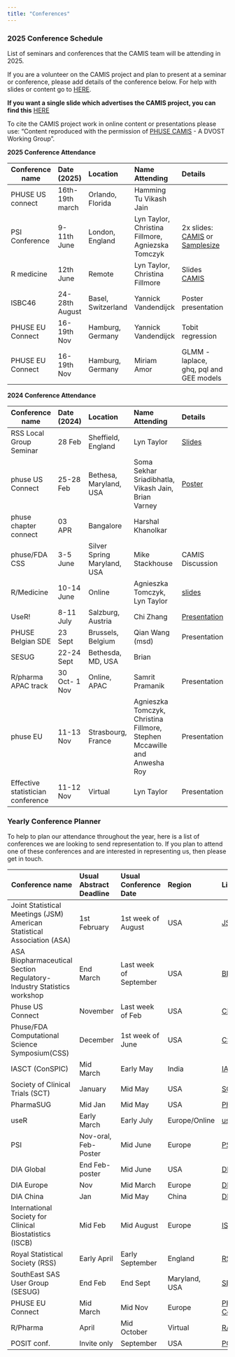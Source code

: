 ```yaml
---
title: "Conferences"
---
```


### 2025 Conference Schedule

List of seminars and conferences that the CAMIS team will be attending in 2025.

If you are a volunteer on the CAMIS project and plan to present at a seminar or conference, please add details of the conference below. For help with slides or content go to [HERE](https://github.com/PSIAIMS/CAMIS/tree/main/non_website_content/conferences).

**If you want a single slide which advertises the CAMIS project, you can find this** [HERE](https://github.com/PSIAIMS/CAMIS/tree/main/non_website_content/conferences/2024/PHUSE%20CSS%20CAMIS%20Single%20slide%202024.pptx)

To cite the CAMIS project work in online content or presentations please use: "Content reproduced with the permission of [PHUSE CAMIS](https://advance.phuse.global/pages/viewpage.action?pageId=327874) - A DVOST Working Group".

**2025 Conference Attendance**

| Conference name  | Date (2025)     | Location           | Name Attending                                    | Details                                                                                                                                                                              | Website                                                                                        |
|------------|:-----------|:-----------|:-----------|:-----------|:-----------|
| PHUSE US connect | 16th-19th march | Orlando, Florida   | Hamming Tu Vikash Jain                            |                                                                                                                                                                                      |                                                                                                |
| PSI Conference   | 9-11th June     | London, England    | Lyn Taylor, Christina Fillmore, Agniezska Tomczyk | 2x slides: [CAMIS](../non_website_content/conferences/2025/202506_PSI_Christina_Lyn.pptx) or [Samplesize](../non_website_content/conferences/2025/202506_PSI_Agnieszka_Tomczyk.pptx) | [PSI](https://www.psiweb.org/conferences/about-the-conference) \|                              |
| R medicine       | 12th June       | Remote             | Lyn Taylor, Christina Fillmore                    | Slides [CAMIS](../non_website_content/conferences/2025/202506_PSI_Christina_lyn.pptx)                                                                                                |                                                                                                |
| ISBC46           | 24-28th August  | Basel, Switzerland | Yannick Vandendijck                               | Poster presentation                                                                                                                                                                  | [ISCB46](https://iscb2025.info/)                                                               |
| PHUSE EU Connect | 16-19th Nov     | Hamburg, Germany   | Yannick Vandendijck                               | Tobit regression                                                                                                                                                                     | [PHUSE](https://www.phuse-events.org/attend/frontend/reg/thome.csp?pageID=47495&eventID=74) \| |
| PHUSE EU Connect | 16-19th Nov     | Hamburg, Germany   | Miriam Amor                                       | GLMM - laplace, ghq, pql and GEE models                                                                                                                                              | [PHUSE](https://www.phuse-events.org/attend/frontend/reg/thome.csp?pageID=47495&eventID=74) \| |
**2024 Conference Attendance**

| Conference name                   | Date (2024)   | Location                    | Name Attending                                                           | Details                                                                                                                    | Website                                                                                                                                                          |
|------------|:-----------|:-----------|:-----------|:-----------|:-----------|
| RSS Local Group Seminar           | 28 Feb        | Sheffield, England          | Lyn Taylor                                                               | [Slides](../non_website_content/conferences/2024/RSS_Local_Group_28Feb2024_FINAL.pptx)                                     | [RSS](https://rss.org.uk/training-events/events/events-2024/local-groups/medical-statistician-apprenticeships-and-integrati/)                                    |
| phuse US Connect                  | 25-28 Feb     | Bethesa, Maryland, USA      | Soma Sekhar Sriadibhatla, Vikash Jain, Brian Varney                      | [Poster](../non_website_content/conferences/2024/PHUSE%20US%20Connect%20PP26%20SomaSekhar%20Sriadibhatla%20Feb%202024.pdf) | [Connect](https://www.cdisc.org/events/education/external-events/2024/02/phuse-us-connect-2024)                                                                  |
| phuse chapter connect             | 03 APR        | Bangalore                   | Harshal Khanolkar                                                        |                                                                                                                            |                                                                                                                                                                  |
| phuse/FDA CSS                     | 3-5 June      | Silver Spring Maryland, USA | Mike Stackhouse                                                          | CAMIS Discussion                                                                                                           | [CSS](https://advance.phuse.global/pages/viewpage.action?pageId=80806741)                                                                                        |
| R/Medicine                        | 10-14 June    | Online                      | Agnieszka Tomczyk, Lyn Taylor                                            | [slides](../non_website_content/conferences/2024/R_medicine_2024_Final.pptx)                                               | [R/Medicine 2024](https://rconsortium.github.io/RMedicine_website/)                                                                                              |
| UseR!                             | 8-11 July     | Salzburg, Austria           | Chi Zhang                                                                | [Presentation](../non_website_content/conferences/2024/useR2024.pdf)                                                       | [useR! 2024](https://events.linuxfoundation.org/user/)                                                                                                           |
| PHUSE Belgian SDE                 | 23 Sept       | Brussels, Belgium           | Qian Wang (msd)                                                          | Presentation                                                                                                               | [PHUSE SDE](https://www.phuse-events.org/attend/frontend/reg/thome.csp?pageID=41350&eventID=65&CSPCHD=001001000000osIoQLxdO0LG8uAlNJ5oXULtPD6a80PzgZap2U)        |
| SESUG                             | 22-24 Sept    | Bethesda, MD, USA           | Brian                                                                    |                                                                                                                            | [SESUG 2024](SESUG%202024%20CONFERENCE)                                                                                                                          |
| R/pharma APAC track               | 30 Oct- 1 Nov | Online, APAC                | Samrit Pramanik                                                          | Presentation                                                                                                               |                                                                                                                                                                  |
| phuse EU                          | 11-13 Nov     | Strasbourg, France          | Agnieszka Tomczyk, Christina Fillmore, Stephen Mccawille and Anwesha Roy | Presentation                                                                                                               | [PHUSE EU Connect](https://www.phuse-events.org/attend/frontend/reg/thome.csp?pageID=28735&eventID=45&CSPCHD=000001000000HvvZvjPfObTmLBcfyVmqir0yUlNgKAUCOlcgKn) |
| Effective statistician conference | 11-12 Nov     | Virtual                     | Lyn Taylor                                                               | Presentation                                                                                                               | [link](The%20Effective%20Statistician%20Conference%202024:%20Transforming%20Healthcare%20-%20The%20Effective%20Statistician)                                     |

### Yearly Conference Planner

To help to plan our attendance throughout the year, here is a list of conferences we are looking to send representation to. If you plan to attend one of these conferences and are interested in representing us, then please get in touch.

| Conference name                                                         | Usual Abstract Deadline | Usual Conference Date  | Region        | Links                                                                                                                                                            |
|---------------|:--------------|:--------------|:--------------|:--------------|
| Joint Statistical Meetings (JSM) American Statistical Association (ASA) | 1st February            | 1st week of August     | USA           | [JSM-ASA](https://www.amstat.org/meetings/joint-statistical-meetings)                                                                                            |
| ASA Biopharmaceutical Section Regulatory-Industry Statistics workshop   | End March               | Last week of September | USA           | [BIOP](https://www.amstat.org/meetings/asa-biopharmaceutical-section-regulatory-industry-statistics-workshop)                                                    |
| Phuse US Connect                                                        | November                | Last week of Feb       | USA           | [CDISC](https://www.cdisc.org/events)                                                                                                                            |
| Phuse/FDA Computational Science Symposium(CSS)                          | December                | 1st week of June       | USA           | [CSS](https://advance.phuse.global/display/WEL/Working+Group+Events)                                                                                             |
| IASCT (ConSPIC)                                                         | Mid March               | Early May              | India         | [IASCT](https://www.iasct.net/)                                                                                                                                  |
| Society of Clinical Trials (SCT)                                        | January                 | Mid May                | USA           | [SCT](https://sctweb.org/)                                                                                                                                       |
| PharmaSUG                                                               | Mid Jan                 | Mid May                | USA           | [PharmaSUG](https://www.pharmasug.org/)                                                                                                                          |
| useR                                                                    | Early March             | Early July             | Europe/Online | [useR](https://user2024.r-project.org/)                                                                                                                          |
| PSI                                                                     | Nov-oral, Feb-Poster    | Mid June               | Europe        | [PSI](https://psiweb.org/)                                                                                                                                       |
| DIA Global                                                              | End Feb-poster          | Mid June               | USA           | [DIA-USA](https://www.diaglobal.org/en/conference-listing/annual-meetings)                                                                                       |
| DIA Europe                                                              | Nov                     | Mid March              | Europe        | [DIA-Europe](https://www.diaglobal.org/en/conference-listing/annual-meetings)                                                                                    |
| DIA China                                                               | Jan                     | Mid May                | China         | [DIA-China](https://www.diaglobal.org/en/conference-listing/annual-meetings)                                                                                     |
| International Society for Clinical Biostatistics (ISCB)                 | Mid Feb                 | Mid August             | Europe        | [ISCB](https://iscb.international/)                                                                                                                              |
| Royal Statistical Society (RSS)                                         | Early April             | Early September        | England       | [RSS](https://rss.org.uk/)                                                                                                                                       |
| SouthEast SAS User Group (SESUG)                                        | End Feb                 | End Sept               | Maryland, USA | [SESUG](https://www.sesug.org/)                                                                                                                                  |
| PHUSE EU Connect                                                        | Mid March               | Mid Nov                | Europe        | [PHUSE EU Connect](https://www.phuse-events.org/attend/frontend/reg/thome.csp?pageID=28735&eventID=45&CSPCHD=000001000000HvvZvjPfObTmLBcfyVmqir0yUlNgKAUCOlcgKn) |
| R/Pharma                                                                | April                   | Mid October            | Virtual       | [R/pharma](https://rinpharma.com/)                                                                                                                               |
| POSIT conf.                                                             | Invite only             | September              | USA           | [POSIT conf](https://posit.co/conference/)                                                                                                                       |
